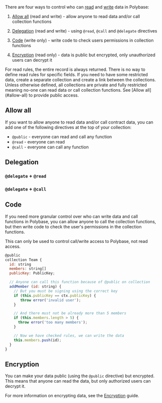 
There are four ways to control who can [read](/read) and [write](/write) data in Polybase:

 1. [Allow all](#allow-all) (read and write) - allow anyone to read data and/or call collection functions

 1. [Delegation](#delegation) (read and write) - using `@read`, `@call` and `@delegate` directives

 2. [Code](#code) (write only) - write code to check users permissions in collection functions
 
 3. [Encryption](#encryption) (read only) - data is public but encrypted, only unauthorized users can decrypt it

<Note>
  For read rules, the entire record is always returned. There is no way to define read rules for specific fields. 
  If you need to have some restricted data, create a separate collection and create a link between the collections.
</Note>

<Warning>
  Unless otherwise defined, all collections are private and fully restricted meaning no-one can read data or call 
  collection functions. See [Allow all](#allow-all) to provide public access.
</Warning>

## Allow all

If you want to allow anyone to read data and/or call contract data, you can add one of the following 
directives at the top of your collection: 

 - `@public` - everyone can read and call any function
 - `@read` - everyone can read
 - `@call` - everyone can call any function


<Snippet file="permissions/public-on-collections.mdx" /> 

<Snippet file="permissions/read-on-collections.mdx" /> 

<Snippet file="permissions/call-on-collections.mdx" /> 


## Delegation

<Snippet file="permissions/delegate/desc.mdx" /> 

<Snippet file="permissions/read-on-fields.mdx" />

<Snippet file="permissions/call-on-functions.mdx" />

### `@delegate` + `@read`

<Snippet file="permissions/delegate/delegate-read.mdx" />

### `@delegate` + `@call`

<Snippet file="permissions/delegate/delegate-call.mdx" />


## Code

If you need more granular control over who can write data and call functions in Polybase, you can allow anyone to call
the collection functions, but then write code to check the user's permissions in the collection functions.

<Note>
This can only be used to control call/write access to Polybase, not read access.
</Note>

```js
@public
collection Team {
  id: string
  members: string[]
  publicKey: PublicKey;

  // Anyone can call this function because of @public on collection
  addMember (id: string) {
    // But you must be signing using the correct key
    if (this.publicKey == ctx.publicKey) {
       throw error('invalid user');
    }

    // And there must not be already more than 5 members
    if (this.members.length > 5) {
      throw error('too many members');
    }

    // Now we have checked rules, we can write the data
    this.members.push(id);
  }
}
```

## Encryption

You can make your data public (using the `@public` directive) but encrypted. This means that anyone can read the data, but only authorized 
users can decrypt it. 

For more information on encrypting data, see the [Encryption](/encryption) guide.